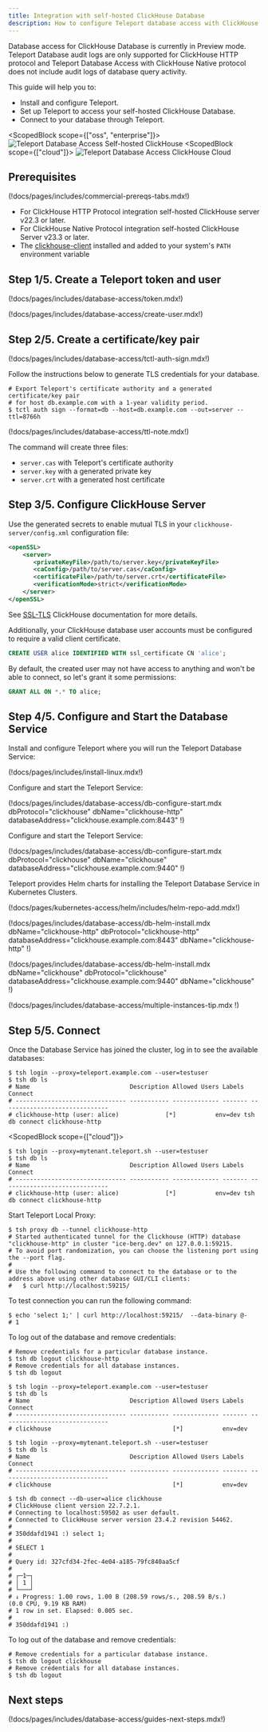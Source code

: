 ```yaml
---
title: Integration with self-hosted ClickHouse Database
description: How to configure Teleport database access with ClickHouse.
---
```


<Admonition type="warning" title="Preview">
  Database access for ClickHouse Database is currently in Preview mode.
  Teleport Database audit logs are only supported for ClickHouse HTTP protocol
  and Teleport Database Access with ClickHouse Native protocol does not include audit logs of database query activity.
</Admonition>

This guide will help you to:

- Install and configure Teleport.
- Set up Teleport to access your self-hosted ClickHouse Database.
- Connect to your database through Teleport.

<ScopedBlock scope={["oss", "enterprise"]}>
![Teleport Database Access Self-hosted ClickHouse](../../../img/database-access/guides/clickhouse_selfhosted_selfhosted.png)
</ScopedBlock>
<ScopedBlock scope={["cloud"]}>
![Teleport Database Access ClickHouse Cloud](../../../img/database-access/guides/clickhouse_selfhosted_cloud.png)
</ScopedBlock>

## Prerequisites

(!docs/pages/includes/commercial-prereqs-tabs.mdx!)
- For ClickHouse HTTP Protocol integration self-hosted ClickHouse server v22.3 or later.
- For ClickHouse Native Protocol integration self-hosted ClickHouse Server v23.3 or later.
- The [clickhouse-client](https://clickhouse.com/docs/en/interfaces/cli) installed and added to your system's `PATH` environment variable

## Step 1/5. Create a Teleport token and user

(!docs/pages/includes/database-access/token.mdx!)

(!docs/pages/includes/database-access/create-user.mdx!)

## Step 2/5. Create a certificate/key pair

(!docs/pages/includes/database-access/tctl-auth-sign.mdx!)

Follow the instructions below to generate TLS credentials for your database.

```code
# Export Teleport's certificate authority and a generated certificate/key pair
# for host db.example.com with a 1-year validity period.
$ tctl auth sign --format=db --host=db.example.com --out=server --ttl=8766h
```

(!docs/pages/includes/database-access/ttl-note.mdx!)

The command will create three files:

- `server.cas` with Teleport's certificate authority
- `server.key` with a generated private key
- `server.crt` with a generated host certificate

## Step 3/5. Configure ClickHouse Server

Use the generated secrets to enable mutual TLS in your `clickhouse-server/config.xml` configuration file:

```xml
<openSSL>
    <server>
       <privateKeyFile>/path/to/server.key</privateKeyFile>
       <caConfig>/path/to/server.cas</caConfig>
       <certificateFile>/path/to/server.crt</certificateFile>
       <verificationMode>strict</verificationMode>
    </server>
</openSSL>
```

See [SSL-TLS](https://clickhouse.com/docs/en/guides/sre/configuring-ssl) ClickHouse documentation for more details.

Additionally, your ClickHouse database user accounts must be configured to require a valid client certificate.

```sql
CREATE USER alice IDENTIFIED WITH ssl_certificate CN 'alice';
```

By default, the created user may not have access to anything and won't be able to connect, so let's grant it some permissions:

```sql
GRANT ALL ON *.* TO alice;
```

## Step 4/5. Configure and Start the Database Service
Install and configure Teleport where you will run the Teleport Database Service:

<Tabs>
<TabItem label="Linux Server">

(!docs/pages/includes/install-linux.mdx!)

<Tabs>
  <TabItem label="ClickHouse HTTP protocol">

Configure and start the Teleport Service:

(!docs/pages/includes/database-access/db-configure-start.mdx dbProtocol="clickhouse" dbName="clickhouse-http" databaseAddress="clickhouse.example.com:8443" !)
  </TabItem>
  <TabItem label="ClickHouse Native protocol">

Configure and start the Teleport Service:

(!docs/pages/includes/database-access/db-configure-start.mdx dbProtocol="clickhouse" dbName="clickhouse" databaseAddress="clickhouse.example.com:9440" !)
  </TabItem>
</Tabs>

</TabItem>
<TabItem label="Kubernetes Cluster">
  Teleport provides Helm charts for installing the Teleport Database Service in Kubernetes Clusters.

  (!docs/pages/kubernetes-access/helm/includes/helm-repo-add.mdx!)

<Tabs>
  <TabItem label="ClickHouse HTTP Protocol">

(!docs/pages/includes/database-access/db-helm-install.mdx dbName="clickhouse-http" dbProtocol="clickhouse-http" databaseAddress="clickhouse.example.com:8443" dbName="clickhouse-http" !)

  </TabItem>
  <TabItem label="clickHouse Native Protocol">

(!docs/pages/includes/database-access/db-helm-install.mdx dbName="clickhouse" dbProtocol="clickhouse" databaseAddress="clickhouse.example.com:9440" dbName="clickhouse" !)

  </TabItem>
</Tabs>

</TabItem>
</Tabs>

(!docs/pages/includes/database-access/multiple-instances-tip.mdx !)

## Step 5/5. Connect

Once the Database Service has joined the cluster, log in to see the available
databases:


<Tabs>
  <TabItem label="ClickHouse HTTP Protocol">

```code
$ tsh login --proxy=teleport.example.com --user=testuser
$ tsh db ls
# Name                            Description Allowed Users Labels  Connect
# ------------------------------- ----------- ------------- ------- ------------------------------
# clickhouse-http (user: alice)             [*]           env=dev tsh db connect clickhouse-http
```

<ScopedBlock scope={["cloud"]}>

```code
$ tsh login --proxy=mytenant.teleport.sh --user=testuser
$ tsh db ls
# Name                            Description Allowed Users Labels  Connect
# ------------------------------- ----------- ------------- ------- ------------------------------
# clickhouse-http (user: alice)             [*]           env=dev tsh db connect clickhouse-http
```

</ScopedBlock>

Start Teleport Local Proxy:

```code
$ tsh proxy db --tunnel clickhouse-http
# Started authenticated tunnel for the Clickhouse (HTTP) database "clickhouse-http" in cluster "ice-berg.dev" on 127.0.0.1:59215.
# To avoid port randomization, you can choose the listening port using the --port flag.
#
# Use the following command to connect to the database or to the address above using other database GUI/CLI clients:
#   $ curl http://localhost:59215/
```

To test connection you can run the following command:

```code
$ echo 'select 1;' | curl http://localhost:59215/  --data-binary @-
# 1
```

To log out of the database and remove credentials:

```code
# Remove credentials for a particular database instance.
$ tsh db logout clickhouse-http
# Remove credentials for all database instances.
$ tsh db logout
```

  </TabItem>
  <TabItem label="ClickHouse Native Protocol">
<ScopedBlock scope={["oss", "enterprise"]}>

```code
$ tsh login --proxy=teleport.example.com --user=testuser
$ tsh db ls
# Name                            Description Allowed Users Labels  Connect
# ------------------------------- ----------- ------------- ------- ------------------------------
# clickhouse                                  [*]           env=dev
```

</ScopedBlock>
<ScopedBlock scope={["cloud"]}>

```code
$ tsh login --proxy=mytenant.teleport.sh --user=testuser
$ tsh db ls
# Name                            Description Allowed Users Labels  Connect
# ------------------------------- ----------- ------------- ------- ------------------------------
# clickhouse                                  [*]           env=dev
```

</ScopedBlock>

```code
$ tsh db connect --db-user=alice clickhouse
# ClickHouse client version 22.7.2.1.
# Connecting to localhost:59502 as user default.
# Connected to ClickHouse server version 23.4.2 revision 54462.
#
# 350ddafd1941 :) select 1;
#
# SELECT 1
#
# Query id: 327cfd34-2fec-4e04-a185-79fc840aa5cf
#
# ┌─1─┐
# │ 1 │
# └───┘
# ↓ Progress: 1.00 rows, 1.00 B (208.59 rows/s., 208.59 B/s.)                                                                                                                                                            (0.0 CPU, 9.19 KB RAM)
# 1 row in set. Elapsed: 0.005 sec.
#
# 350ddafd1941 :)
```

To log out of the database and remove credentials:

```code
# Remove credentials for a particular database instance.
$ tsh db logout clickhouse
# Remove credentials for all database instances.
$ tsh db logout
```

  </TabItem>
</Tabs>

## Next steps

(!docs/pages/includes/database-access/guides-next-steps.mdx!)
